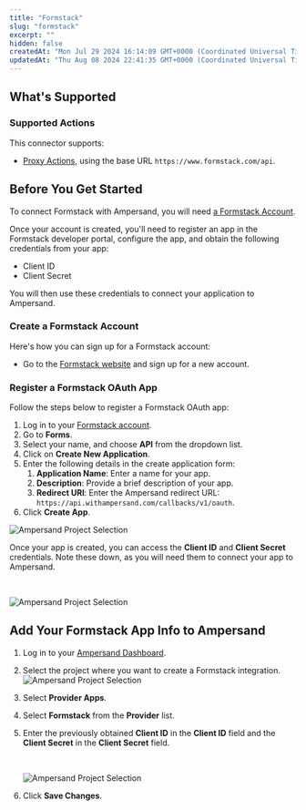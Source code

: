 ```yaml
---
title: "Formstack"
slug: "formstack"
excerpt: ""
hidden: false
createdAt: "Mon Jul 29 2024 16:14:09 GMT+0000 (Coordinated Universal Time)"
updatedAt: "Thu Aug 08 2024 22:41:35 GMT+0000 (Coordinated Universal Time)"
---
```

## What's Supported

### Supported Actions

This connector supports:
- [Proxy Actions](/define-integrations/proxy-actions), using the base URL `https://www.formstack.com/api`.

## Before You Get Started

To connect Formstack with Ampersand, you will need [a Formstack Account](https://www.formstack.com/).

Once your account is created, you'll need to register an app in the Formstack developer portal, configure the app, and obtain the following credentials from your app:

- Client ID
- Client Secret

You will then use these credentials to connect your application to Ampersand.

### Create a Formstack Account

Here's how you can sign up for a Formstack account:

- Go to the [Formstack website](https://www.formstack.com/) and sign up for a new account. 

### Register a Formstack OAuth App

Follow the steps below to register a Formstack OAuth app:

1. Log in to your [Formstack account](https://www.formstack.com/login).
2. Go to **Forms**.
3. Select your name, and choose **API** from the dropdown list.
4. Click on **Create New Application**.
5. Enter the following details in the create application form:
   1. **Application Name**: Enter a name for your app.
   2. **Description**: Provide a brief description of your app.
   3. **Redirect URI**: Enter the Ampersand redirect URL: `https://api.withampersand.com/callbacks/v1/oauth`.
6. Click **Create App**.

![Ampersand Project Selection](/images/provider-guides/07152ce-bvbkzt_Ojjjfx1Y4vCIX5zwm.png)

Once your app is created, you can access the **Client ID** and **Client Secret** credentials. Note these down, as you will need them to connect your app to Ampersand.

<br />

![Ampersand Project Selection](/images/provider-guides/07ec617-3yqV0oouqUK9tn_QyLErcYOM.png)

## Add Your Formstack App Info to Ampersand

1. Log in to your [Ampersand Dashboard](https://dashboard.withampersand.com).
2. Select the project where you want to create a Formstack integration.  
   ![Ampersand Project Selection](/images/provider-guides/31a6a12-Ampersand.png)
3. Select **Provider Apps**.
4. Select **Formstack** from the **Provider** list.
5. Enter the previously obtained **Client ID** in the **Client ID** field and the **Client Secret** in the **Client Secret** field.

   <br />

   ![Ampersand Project Selection](/images/provider-guides/78a6694-formstack.gif)
6. Click **Save Changes**.
